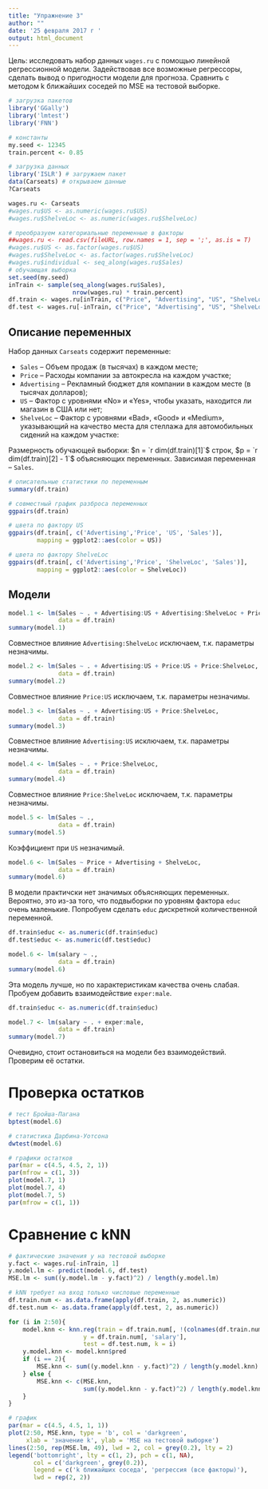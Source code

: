 ---
title: "Упражнение 3"
author: ""
date: '25 февраля 2017 г '
output: html_document
---

Цель: исследовать набор данных `wages.ru` с помощью линейной регрессионной модели. Задействовав все возможные регрессоры, сделать вывод о пригодности модели для прогноза. Сравнить с методом k ближайших соседей по MSE на тестовой выборке.    

```{r Данные и пакеты, include = F}
# загрузка пакетов
library('GGally')
library('lmtest')
library('FNN')

# константы
my.seed <- 12345
train.percent <- 0.85

# загрузка данных
library('ISLR') # загружаем пакет
data(Carseats) # открываем данные
?Carseats

wages.ru <- Carseats
#wages.ru$US <- as.numeric(wages.ru$US)
#wages.ru$ShelveLoc <- as.numeric(wages.ru$ShelveLoc)

# преобразуем категориальные переменные в факторы
##wages.ru <- read.csv(fileURL, row.names = 1, sep = ';', as.is = T)
#wages.ru$US <- as.factor(wages.ru$US)
#wages.ru$ShelveLoc <- as.factor(wages.ru$ShelveLoc)
#wages.ru$individual <- seq_along(wages.ru$Sales)
# обучающая выборка
set.seed(my.seed)
inTrain <- sample(seq_along(wages.ru$Sales), 
                  nrow(wages.ru) * train.percent)
df.train <- wages.ru[inTrain, c("Price", "Advertising", "US", "ShelveLoc", "Sales")]
df.test <- wages.ru[-inTrain, c("Price", "Advertising", "US", "ShelveLoc")]
```

## Описание переменных  

Набор данных `Carseats` содержит переменные:  

- `Sales` – Объем продаж (в тысячах) в каждом месте;  
- `Price` – Расходы компании за автокресла на каждом участке;  
- `Advertising` – Рекламный бюджет для компании в каждом месте (в тысячах долларов);  
- `US` – Фактор с уровнями «No» и «Yes», чтобы указать, находится ли магазин в США или нет;
- `ShelveLoc` – Фактор с уровнями «Bad», «Good» и «Medium», указывающий на качество места для стеллажа для автомобильных сидений на каждом участке:  

Размерность обучающей выборки: $n = `r dim(df.train)[1]`$ строк, $p = `r dim(df.train)[2] - 1`$ объясняющих переменных. Зависимая переменная -- `Sales`.  

```{r Описание данных, echo = F, message = F, warning = F}
# описательные статистики по переменным
summary(df.train)

# совместный график разброса переменных
ggpairs(df.train)

# цвета по фактору US
ggpairs(df.train[, c('Advertising','Price', 'US', 'Sales')], 
        mapping = ggplot2::aes(color = US))

# цвета по фактору ShelveLoc
ggpairs(df.train[, c('Advertising','Price', 'ShelveLoc', 'Sales')], 
        mapping = ggplot2::aes(color = ShelveLoc))


```

## Модели  

```{r echo = F, warning = F, error = F}

model.1 <- lm(Sales ~ . + Advertising:US + Advertising:ShelveLoc + Price:US + Price:ShelveLoc,
              data = df.train)
summary(model.1)

```

Совместное влияние `Advertising:ShelveLoc` исключаем, т.к. параметры незначимы.

```{r echo = F, warning = F, error = F}

model.2 <- lm(Sales ~ . + Advertising:US + Price:US + Price:ShelveLoc,
              data = df.train)
summary(model.2)

```

Совместное влияние `Price:US` исключаем, т.к. параметры незначимы.

```{r echo = F, warning = F, error = F}

model.3 <- lm(Sales ~ . + Advertising:US + Price:ShelveLoc,
              data = df.train)
summary(model.3)

```

Совместное влияние `Advertising:US` исключаем, т.к. параметры незначимы.

```{r echo = F, warning = F, error = F}

model.4 <- lm(Sales ~ . + Price:ShelveLoc,
              data = df.train)
summary(model.4)

```
Совместное влияние `Price:ShelveLoc` исключаем, т.к. параметры незначимы.

```{r echo = F, warning = F, error = F}

model.5 <- lm(Sales ~ .,
              data = df.train)
summary(model.5)

```
Коэффициент при `US` незначимый.

```{r echo = F, warning = F, error = F}

model.6 <- lm(Sales ~ Price + Advertising + ShelveLoc,
              data = df.train)
summary(model.6)

```

В модели практичски нет значимых объясняющих переменных. Вероятно, это из-за того, что подвыборки по уровням фактора `educ` очень маленькие. Попробуем сделать `educ` дискретной количественной переменной.

```{r echo = F, warning = F, error = F}
df.train$educ <- as.numeric(df.train$educ)
df.test$educ <- as.numeric(df.test$educ)

model.6 <- lm(salary ~ .,
              data = df.train)
summary(model.6)

```

Эта модель лучше, но по характеристикам качества очень слабая. Пробуем добавить взаимодействие `exper:male`.  

```{r echo = F, warning = F, error = F}
df.train$educ <- as.numeric(df.train$educ)

model.7 <- lm(salary ~ . + exper:male,
              data = df.train)
summary(model.7)

```

Очевидно, стоит остановиться на модели без взаимодействий. Проверим её остатки. 

# Проверка остатков  

```{r echo = F, warning = F, error = F}
# тест Бройша-Пагана
bptest(model.6)

# статистика Дарбина-Уотсона
dwtest(model.6)

# графики остатков
par(mar = c(4.5, 4.5, 2, 1))
par(mfrow = c(1, 3))
plot(model.7, 1)
plot(model.7, 4)
plot(model.7, 5)
par(mfrow = c(1, 1))

```

# Сравнение с kNN

```{r echo = F}
# фактические значения y на тестовой выборке
y.fact <- wages.ru[-inTrain, 1]
y.model.lm <- predict(model.6, df.test)
MSE.lm <- sum((y.model.lm - y.fact)^2) / length(y.model.lm)

# kNN требует на вход только числовые переменные
df.train.num <- as.data.frame(apply(df.train, 2, as.numeric))
df.test.num <- as.data.frame(apply(df.test, 2, as.numeric))

for (i in 2:50){
    model.knn <- knn.reg(train = df.train.num[, !(colnames(df.train.num) %in% 'salary')], 
                     y = df.train.num[, 'salary'], 
                     test = df.test.num, k = i)
    y.model.knn <- model.knn$pred
    if (i == 2){
        MSE.knn <- sum((y.model.knn - y.fact)^2) / length(y.model.knn)
    } else {
        MSE.knn <- c(MSE.knn, 
                     sum((y.model.knn - y.fact)^2) / length(y.model.knn))
    }
}

# график
par(mar = c(4.5, 4.5, 1, 1))
plot(2:50, MSE.knn, type = 'b', col = 'darkgreen',
     xlab = 'значение k', ylab = 'MSE на тестовой выборке')
lines(2:50, rep(MSE.lm, 49), lwd = 2, col = grey(0.2), lty = 2)
legend('bottomright', lty = c(1, 2), pch = c(1, NA), 
       col = c('darkgreen', grey(0.2)), 
       legend = c('k ближайших соседа', 'регрессия (все факторы)'), 
       lwd = rep(2, 2))
```

